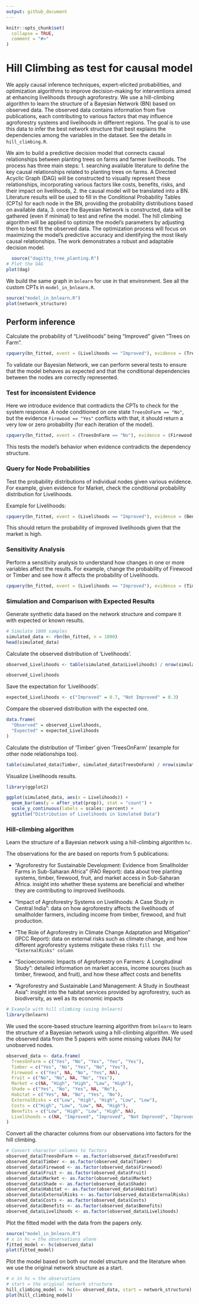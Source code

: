 ```yaml
---
output: github_document
---
```


<!-- README.md is generated from README.Rmd. Please edit that file -->

```r
knitr::opts_chunk$set(
  collapse = TRUE,
  comment = "#>"
)
```

# Hill Climbing as test for causal model

We apply causal inference techniques, expert-elicited probabilities, and optimization algorithms to improve decision-making for interventions aimed at enhancing livelihoods through agroforestry. We use a hill-climbing algorithm to learn the structure of a Bayesian Network (BN) based on observed data. The observed data contains information from five publications, each contributing to various factors that may influence agroforestry systems and livelihoods in different regions. The goal is to use this data to infer the best network structure that best explains the dependencies among the variables in the dataset. See the details in `hill_climbing.R`.

We aim to build a predictive decision model that connects causal relationships between planting trees on farms and farmer livelihoods. The process has three main steps: 1. searching available literature to define the key causal relationships related to planting trees on farms. A Directed Acyclic Graph (DAG) will be constructed to visually represent these relationships, incorporating various factors like costs, benefits, risks, and their impact on livelihoods, 2. the causal model will be translated into a BN. Literature results will be used to fill in the Conditional Probability Tables (CPTs) for each node in the BN, providing the probability distributions based on available data, 3. once the Bayesian Network is constructed, data will be gathered (even if minimal) to test and refine the model. The hill climbing algorithm will be applied to optimize the model's parameters by adjusting them to best fit the observed data. The optimization process will focus on maximizing the model’s predictive accuracy and identifying the most likely causal relationships. The work demonstrates a robust and adaptable decision model.



```r
  source("dagitty_tree_planting.R")
# Plot the DAG
plot(dag)
```

We build the same graph in `bnlearn` for use in that environment. See all the custom CPTs in `model_in_bnlearn.R`. 

```r
source("model_in_bnlearn.R")
plot(network_structure)
```

## Perform inference 

Calculate the probability of "Livelihoods" being "Improved" given "Trees on Farm". 

```r
cpquery(bn_fitted, event = (Livelihoods == "Improved"), evidence = (TreesOnFarm == "Yes"))

```

To validate our Bayesian Network, we can perform several tests to ensure that the model behaves as expected and that the conditional dependencies between the nodes are correctly represented. 

### Test for inconsistent Evidence

Here we introduce evidence that contradicts the CPTs to check for the system response. A node conditioned on one state `TreesOnFarm == "No"`, but the evidence `Firewood == "Yes"` conflicts with that, it should return a very low or zero probability (for each iteration of the model).

```r
cpquery(bn_fitted, event = (TreesOnFarm == "No"), evidence = (Firewood == "Yes"))

```

This tests the model's behavior when evidence contradicts the dependency structure.

### Query for Node Probabilities

Test the probability distributions of individual nodes given various evidence. For example, given evidence for Market, check the conditional probability distribution for Livelihoods.

Example for Livelihoods:

```r
cpquery(bn_fitted, event = (Livelihoods == "Improved"), evidence = (Benefits == "High"))

```

This should return the probability of improved livelihoods given that the market is high.

### Sensitivity Analysis

Perform a sensitivity analysis to understand how changes in one or more variables affect the results. For example, change the probability of Firewood or Timber and see how it affects the probability of Livelihoods.

```r
cpquery(bn_fitted, event = (Livelihoods == "Improved"), evidence = (Timber == "Yes"))

```

### Simulation and Comparison with Expected Results

Generate synthetic data based on the network structure and compare it with expected or known results.

```r
# Simulate 1000 samples
simulated_data <- rbn(bn_fitted, n = 1000)
head(simulated_data)
```

Calculate the observed distribution of 'Livelihoods'.

```r
observed_Livelihoods <- table(simulated_data$Livelihoods) / nrow(simulated_data)

observed_Livelihoods
```

Save the expectation for 'Livelihoods'. 

```r
expected_Livelihoods <- c("Improved" = 0.7, "Not Improved" = 0.3)
```

Compare the observed distribution with the expected one. 

```r
data.frame(
  "Observed" = observed_Livelihoods,
  "Expected" = expected_Livelihoods
)
```

Calculate the distribution of 'Timber' given 'TreesOnFarm' (example for other node relationships too).

```r
table(simulated_data$Timber, simulated_data$TreesOnFarm) / nrow(simulated_data)

```

Visualize Livelihoods results. 

```r
library(ggplot2)

ggplot(simulated_data, aes(x = Livelihoods)) +
  geom_bar(aes(y = after_stat(prop)), stat = "count") +
  scale_y_continuous(labels = scales::percent) +
  ggtitle("Distribution of Livelihoods in Simulated Data")

```

### Hill-climbing algorithm

Learn the structure of a Bayesian network using a hill-climbing algorithm `hc`. 

The observations for the are based on reports from 5 publications:

- "Agroforestry for Sustainable Development: Evidence from Smallholder Farms in
 Sub-Saharan Africa" (FAO Report): data about tree planting systems, timber,
 firewood, fruit, and market access in Sub-Saharan Africa. insight into whether
 these systems are beneficial and whether they are contributing to improved
 livelihoods.

- "Impact of Agroforestry Systems on Livelihoods: A Case Study in Central
 India":  data on how agroforestry affects the livelihoods of smallholder
 farmers, including income from timber, firewood, and fruit production.

- "The Role of Agroforestry in Climate Change Adaptation and Mitigation" (IPCC
 Report):  data on external risks such as climate change, and how different
 agroforestry systems mitigate these risks `fill the "ExternalRisks" column`

- "Socioeconomic Impacts of Agroforestry on Farmers: A Longitudinal Study":
 detailed information on market access, income sources (such as timber,
 firewood, and fruit), and how these affect costs and benefits

- "Agroforestry and Sustainable Land Management: A Study in Southeast Asia":
 insight into the habitat services provided by agroforestry, such as
 biodiversity, as well as its economic impacts

```r
# Example with hill climbing (using bnlearn)
library(bnlearn)
```

We used the score-based structure learning algorithm from `bnlearn` to learn the structure of a Bayesian network using a hill-climbing algorithm. We used the observed data from the 5 papers with some missing values (NA) for unobserved nodes. 

```r
observed_data <- data.frame(
  TreesOnFarm = c("Yes", "No", "Yes", "Yes", "Yes"),
  Timber = c("Yes", "No", "Yes", "No", "Yes"),
  Firewood = c("Yes", NA, "No", "Yes", NA),
  Fruit = c("No", "No", NA, "No", "Yes"),
  Market = c(NA, "High", "High", "Low", "High"),
  Shade = c("Yes", "No", "Yes", NA, "No"),
  Habitat = c("Yes", NA, "No", "Yes", "No"),
  ExternalRisks = c("Low", "High", "High", "Low", "Low"),
  Costs = c("High", "Low", "Low", NA, "High"),
  Benefits = c("Low", "High", "Low", "High", NA),
  Livelihoods = c(NA, "Improved", "Improved", "Not Improved", "Improved")
)
```

Convert all the character columns from our observations into factors for the hill climbing. 

```r

# Convert character columns to factors
observed_data$TreesOnFarm <- as.factor(observed_data$TreesOnFarm)
observed_data$Timber <- as.factor(observed_data$Timber)
observed_data$Firewood <- as.factor(observed_data$Firewood)
observed_data$Fruit <- as.factor(observed_data$Fruit)
observed_data$Market <- as.factor(observed_data$Market)
observed_data$Shade <- as.factor(observed_data$Shade)
observed_data$Habitat <- as.factor(observed_data$Habitat)
observed_data$ExternalRisks <- as.factor(observed_data$ExternalRisks)
observed_data$Costs <- as.factor(observed_data$Costs)
observed_data$Benefits <- as.factor(observed_data$Benefits)
observed_data$Livelihoods <- as.factor(observed_data$Livelihoods)
```

Plot the fitted model with the data from the papers only. 

```r
source("model_in_bnlearn.R")
# x in hc = the observations alone
fitted_model <- hc(observed_data)
plot(fitted_model)
```

Plot the model based on both our model structure and the literature when we use the original network structure as a start. 

```r
# x in hc = the observations 
# start = the original network structure 
hill_climbing_model <- hc(x= observed_data, start = network_structure)
plot(hill_climbing_model)

```
